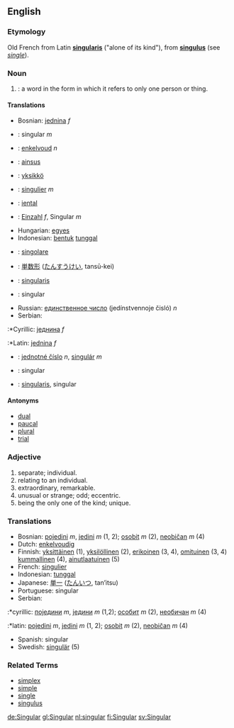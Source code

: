 ==English==
===Etymology===
Old French from Latin '''[[singularis]]''' ("alone of its kind"), from '''[[singulus]]''' (see ''[[single]]'').

===Noun===
#{{grammar}}: a word in the form in which it refers to only one person or thing.

====Translations====
{{top}}
*Bosnian: [[jednina]] ''f''
*{{ca}}: singular ''m''
*{{nl}}: [[enkelvoud]] ''n''
*{{et}}: [[ainsus]]
*{{fi}}: [[yksikkö]]
*{{fr}}: [[singulier]] ''m''
*{{fy}}: [[iental]]
*{{de}}: [[Einzahl]] ''f'', Singular ''m''
*Hungarian: [[egyes]]
*Indonesian: [[bentuk]] [[tunggal]]
*{{it}}: [[singolare]]
{{mid}}
*{{ja}}: [[単数形]] ([[たんすうけい]], tansū-kei)
*{{la}}: [[singularis]]
*{{pt}}: singular
*Russian: [[единственное число]] (jedínstvennoje čisló) ''n''
*Serbian:<!--Note: in English, "Cyrillic" and "Latin" are proper nouns and are always capitalized. Even the verbs "to Romanize" and "to Cyrillicize" are capitalized in English. -->
:*Cyrillic: [[једнина]] ''f''
:*Latin: [[jednina]] ''f''
*{{sk}}: [[jednotné číslo]] ''n'', [[singulár]] ''m''
*{{es}}: singular
*{{sv}}: [[singularis]], singular
{{bottom}}

====Antonyms====
*[[dual]]
*[[paucal]]
*[[plural]]
*[[trial]]

===Adjective===
# separate; individual.
# relating to an individual.
# extraordinary, remarkable.
# unusual or strange; odd; eccentric.
# being the only one of the kind; unique.

===Translations===
*Bosnian: [[pojedini]] ''m'', [[jedini]] ''m'' (1, 2); [[osobit]] ''m'' (2), [[neobičan]] ''m'' (4)
*Dutch: [[enkelvoudig]]
*Finnish: [[yksittäinen]] (1), [[yksilöllinen]] (2), [[erikoinen]] (3, 4), [[omituinen]] (3, 4) [[kummallinen]] (4), [[ainutlaatuinen]] (5)
*French: [[singulier]]
*Indonesian: [[tunggal]]
*Japanese: [[単一]] ([[たんいつ]], tan’itsu)
*Portuguese: singular
*Serbian:
:*cyrillic: [[поједини]] ''m'', [[једини]] ''m'' (1,2); [[особит]] ''m'' (2), [[необичан]] ''m'' (4)
:*latin: [[pojedini]] ''m'', [[jedini]] ''m'' (1, 2); [[osobit]] ''m'' (2), [[neobičan]] ''m'' (4)
*Spanish: singular
*Swedish: [[singulär]] (5)

===Related Terms===
*[[simplex]]
*[[simple]]
*[[single]]
*[[singulus]]

[[de:Singular]]
[[gl:Singular]]
[[nl:singular]]
[[fi:Singular]]
[[sv:Singular]]